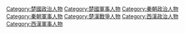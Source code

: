 [[Category:楚國政治人物|Category:楚國政治人物]]
[[Category:楚國軍事人物|Category:楚國軍事人物]]
[[Category:秦朝政治人物|Category:秦朝政治人物]]
[[Category:秦朝軍事人物|Category:秦朝軍事人物]]
[[Category:楚漢戰爭人物|Category:楚漢戰爭人物]]
[[Category:西漢政治人物|Category:西漢政治人物]]
[[Category:西漢軍事人物|Category:西漢軍事人物]]